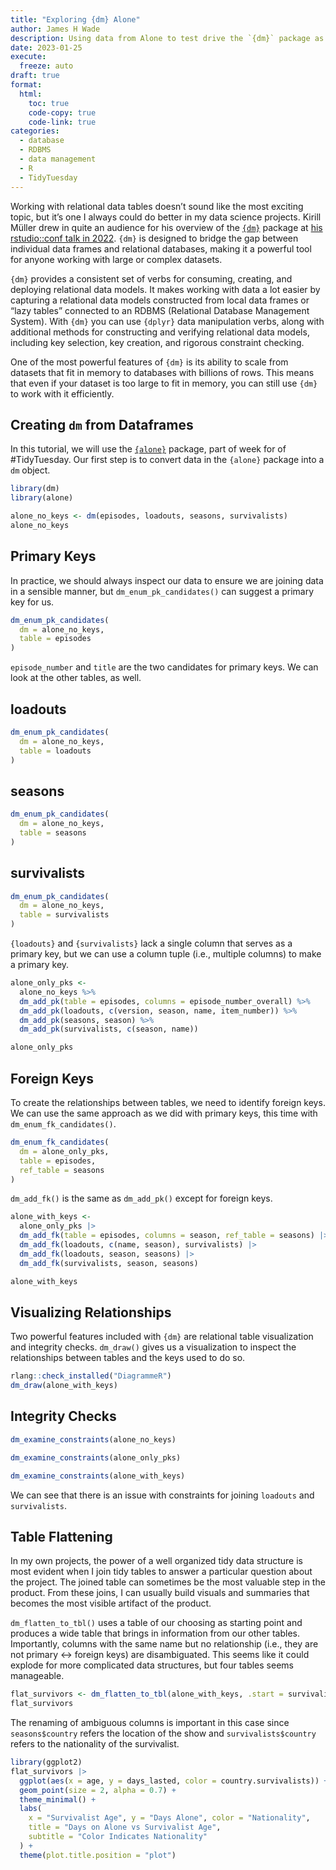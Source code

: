 ```yaml
---
title: "Exploring {dm} Alone"
author: James H Wade
description: Using data from Alone to test drive the `{dm}` package as part of week 4 of TidyTuesday 
date: 2023-01-25
execute: 
  freeze: auto
draft: true
format: 
  html:
    toc: true
    code-copy: true
    code-link: true
categories: 
  - database
  - RDBMS
  - data management
  - R
  - TidyTuesday
---
```


Working with relational data tables doesn't sound like the most exciting topic, but it's one I always could do better in my data science projects. Kirill Müller drew in quite an audience for his overview of the [`{dm}`](https://github.com/cynkra/dm) package at [his rstudio::conf talk in 2022](https://www.rstudio.com/conference/2022/talks/dm-analyze-build-deploy-relational/). `{dm}` is designed to bridge the gap between individual data frames and relational databases, making it a powerful tool for anyone working with large or complex datasets.

`{dm}` provides a consistent set of verbs for consuming, creating, and deploying relational data models. It makes working with data a lot easier by capturing a relational data models constructed from local data frames or "lazy tables" connected to an RDBMS (Relational Database Management System). With `{dm}` you can use `{dplyr}` data manipulation verbs, along with additional methods for constructing and verifying relational data models, including key selection, key creation, and rigorous constraint checking.

One of the most powerful features of `{dm}` is its ability to scale from datasets that fit in memory to databases with billions of rows. This means that even if your dataset is too large to fit in memory, you can still use `{dm}` to work with it efficiently.

## Creating `dm` from Dataframes

In this tutorial, we will use the [`{alone}`](https://gradientdescending.com/alone-r-package-datasets-from-the-survival-tv-series/) package, part of week for of #TidyTuesday. Our first step is to convert data in the `{alone}` package into a `dm` object.

```r
library(dm)
library(alone)

alone_no_keys <- dm(episodes, loadouts, seasons, survivalists)
alone_no_keys
```

## Primary Keys

In practice, we should always inspect our data to ensure we are joining data in a sensible manner, but `dm_enum_pk_candidates()` can suggest a primary key for us.

```r
dm_enum_pk_candidates(
  dm = alone_no_keys,
  table = episodes
)
```

`episode_number` and `title` are the two candidates for primary keys. We can look at the other tables, as well.

::: {.panel-tabset}

## loadouts

```r
dm_enum_pk_candidates(
  dm = alone_no_keys,
  table = loadouts
)
```
## seasons

```r
dm_enum_pk_candidates(
  dm = alone_no_keys,
  table = seasons
)
```

## survivalists

```r
dm_enum_pk_candidates(
  dm = alone_no_keys,
  table = survivalists
)
```

:::

`{loadouts}` and `{survivalists}` lack a single column that serves as a primary key, but we can use a column tuple (i.e., multiple columns) to make a primary key.

```r
alone_only_pks <-
  alone_no_keys %>%
  dm_add_pk(table = episodes, columns = episode_number_overall) %>%
  dm_add_pk(loadouts, c(version, season, name, item_number)) %>%
  dm_add_pk(seasons, season) %>%
  dm_add_pk(survivalists, c(season, name))

alone_only_pks
```

## Foreign Keys

To create the relationships between tables, we need to identify foreign keys. We can use the same approach as we did with primary keys, this time with `dm_enum_fk_candidates()`. 

```r
dm_enum_fk_candidates(
  dm = alone_only_pks,
  table = episodes,
  ref_table = seasons
)
```

`dm_add_fk()` is the same as `dm_add_pk()` except for foreign keys.

```r
alone_with_keys <-
  alone_only_pks |>
  dm_add_fk(table = episodes, columns = season, ref_table = seasons) |>
  dm_add_fk(loadouts, c(name, season), survivalists) |>
  dm_add_fk(loadouts, season, seasons) |>
  dm_add_fk(survivalists, season, seasons)

alone_with_keys
```

## Visualizing Relationships

Two powerful features included with `{dm}` are relational table visualization and integrity checks. `dm_draw()` gives us a visualization to inspect the relationships between tables and the keys used to do so.

```r
rlang::check_installed("DiagrammeR")
dm_draw(alone_with_keys)
```

## Integrity Checks


```r
dm_examine_constraints(alone_no_keys)
```

```r
dm_examine_constraints(alone_only_pks)
```

```r
dm_examine_constraints(alone_with_keys)
```

We can see that there is an issue with constraints for joining `loadouts` and `survivalists`.

## Table Flattening

In my own projects, the power of a well organized tidy data structure is most evident when I join tidy tables to answer a particular question about the project. The joined table can sometimes be the most valuable step in the product. From these joins, I can usually build visuals and summaries that becomes the most visible artifact of the product. 

`dm_flatten_to_tbl()` uses a table of our choosing as starting point and produces a wide table that brings in information from our other tables. Importantly, columns with the same name but no relationship (i.e., they are not primary <-> foreign keys) are disambiguated. This seems like it could explode for more complicated data structures, but four tables seems manageable. 

```r
flat_survivors <- dm_flatten_to_tbl(alone_with_keys, .start = survivalists)
flat_survivors
```

The renaming of ambiguous columns is important in this case since `seasons$country` refers the location of the show and `survivalists$country` refers to the nationality of the survivalist.

```r
library(ggplot2)
flat_survivors |>
  ggplot(aes(x = age, y = days_lasted, color = country.survivalists)) +
  geom_point(size = 2, alpha = 0.7) +
  theme_minimal() +
  labs(
    x = "Survivalist Age", y = "Days Alone", color = "Nationality",
    title = "Days on Alone vs Survivalist Age",
    subtitle = "Color Indicates Nationality"
  ) +
  theme(plot.title.position = "plot")
```
